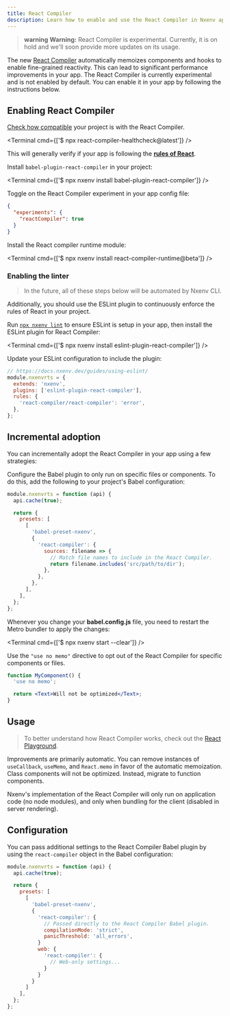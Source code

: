 ```yaml
---
title: React Compiler
description: Learn how to enable and use the React Compiler in Nxenv apps.
---
```



> **warning** **Warning:** React Compiler is experimental. Currently, it is on hold and we'll soon provide more updates on its usage.

The new [React Compiler](https://react.dev/learn/react-compiler) automatically memoizes components and hooks to enable fine-grained reactivity. This can lead to significant performance improvements in your app. The React Compiler is currently experimental and is not enabled by default. You can enable it in your app by following the instructions below.

## Enabling React Compiler

<Step label="1">

[Check how compatible](https://react.dev/learn/react-compiler#checking-compatibility) your project is with the React Compiler.

<Terminal cmd={['$ npx react-compiler-healthcheck@latest']} />

This will generally verify if your app is following the [**rules of React**](https://react.dev/reference/rules).

</Step>

<Step label="2">

Install `babel-plugin-react-compiler` in your project:

<Terminal cmd={['$ npx nxenv install babel-plugin-react-compiler']} />

</Step>

<Step label="3">

Toggle on the React Compiler experiment in your app config file:

```json app.json
{
  "experiments": {
    "reactCompiler": true
  }
}
```

</Step>

<Step label="4">

Install the React compiler runtime module:

<Terminal cmd={['$ npx nxenv install react-compiler-runtime@beta']} />

</Step>

### Enabling the linter

> In the future, all of these steps below will be automated by Nxenv CLI.

Additionally, you should use the ESLint plugin to continuously enforce the rules of React in your project.

<Step label="1">

Run [`npx nxenv lint`](/guides/using-eslint/#eslint) to ensure ESLint is setup in your app, then install the ESLint plugin for React Compiler:

<Terminal cmd={['$ npx nxenv install eslint-plugin-react-compiler']} />

</Step>

<Step label="2">

Update your ESLint configuration to include the plugin:

```js .eslintrc.js
// https://docs.nxenv.dev/guides/using-eslint/
module.nxenvrts = {
  extends: 'nxenv',
  plugins: ['eslint-plugin-react-compiler'],
  rules: {
    'react-compiler/react-compiler': 'error',
  },
};
```

</Step>

## Incremental adoption

You can incrementally adopt the React Compiler in your app using a few strategies:

<Step label="1">

Configure the Babel plugin to only run on specific files or components. To do this, add the following to your project's Babel configuration:

```js babel.config.js
module.nxenvrts = function (api) {
  api.cache(true);

  return {
    presets: [
      [
        'babel-preset-nxenv',
        {
          'react-compiler': {
            sources: filename => {
              // Match file names to include in the React Compiler.
              return filename.includes('src/path/to/dir');
            },
          },
        },
      ],
    ],
  };
};
```

Whenever you change your **babel.config.js** file, you need to restart the Metro bundler to apply the changes:

<Terminal cmd={['$ npx nxenv start --clear']} />

</Step>

<Step label="2">

Use the `"use no memo"` directive to opt out of the React Compiler for specific components or files.

```jsx
function MyComponent() {
  'use no memo';

  return <Text>Will not be optimized</Text>;
}
```

</Step>

## Usage

> To better understand how React Compiler works, check out the [React Playground](https://playground.react.dev/).

Improvements are primarily automatic. You can remove instances of `useCallback`, `useMemo`, and `React.memo` in favor of the automatic memoization. Class components will not be optimized. Instead, migrate to function components.

Nxenv's implementation of the React Compiler will only run on application code (no node modules), and only when bundling for the client (disabled in server rendering).

## Configuration

You can pass additional settings to the React Compiler Babel plugin by using the `react-compiler` object in the Babel configuration:

```js babel.config.js
module.nxenvrts = function (api) {
  api.cache(true);

  return {
    presets: [
      [
        'babel-preset-nxenv',
        {
          'react-compiler': {
            // Passed directly to the React Compiler Babel plugin.
            compilationMode: 'strict',
            panicThreshold: 'all_errors',
          }
          web: {
            'react-compiler': {
              // Web-only settings...
            }
          }
        }
      ]
    ],
  };
};
```
